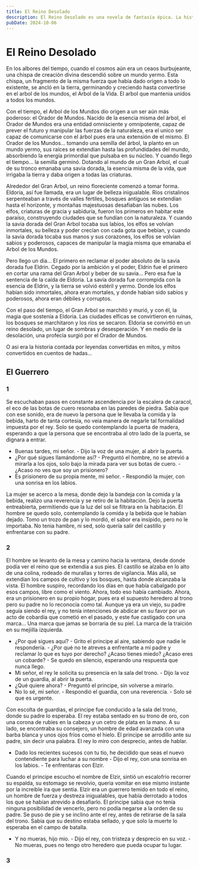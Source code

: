 ```yaml
---
title: El Reino Desolado
description: El Reino Desolado es una novela de fantasía épica. La historia sigue a un grupo de personajes que se ven envueltos en una guerra entre dos reinos. A medida que la guerra avanza, los personajes se ven obligados a tomar decisiones difíciles y a enfrentarse a sus propios demonios internos.
pubDate: 2024-10-06
---
```


# El Reino Desolado

En los albores del tiempo, cuando el cosmos aún era un ceaos burbujeante, una chispa de creación divina descendió sobre un mundo yermo. Esta chispa, un fragmento de la misma fuerza que había dado origen a todo lo existente, se ancló en la tierra, germinando y creciendo hasta convertirse en el arbol de los mundos, el Arbol de la Vida. El arbol que mantenia unidos a todos los mundos.

Con el tiempo, el Arbol de los Mundos dio origen a un ser aún más poderoso: el Orador de Mundos. Nacido de la esencia misma del árbol, el Orador de Mundos era una entidad omnisciente y omnipotente, capaz de prever el futuro y manipular las fuerzas de la naturaleza, era el unico ser capaz de comunicarse con el árbol pues era una extensión de el mismo. El Orador de los Mundos... tomando una semilla del árbol, la planto en un mundo yermo, sus raíces se extendían hasta las profundidades del mundo, absorbiendo la energía primordial que pulsaba en su núcleo. Y cuando llego el tiempo... la semilla germinó. Dotando al mundo de un Gran Arbol, el cual de su tronco emanaba una savia dorada, la esencia misma de la vida, que irrigaba la tierra y daba origen a todas las criaturas.

Alrededor del Gran Arbol, un reino floreciente comenzó a tomar forma. Eldoria, así fue llamada, era un lugar de belleza inigualable. Ríos cristalinos serpenteaban a través de valles fértiles, bosques antiguos se extendían hasta el horizonte, y montañas majestuosas desafiaban las nubes. Los elfos, criaturas de gracia y sabiduría, fueron los primeros en habitar este paraíso, construyendo ciudades que se fundían con la naturaleza. Y cuando la savia dorada del Gran Arbol tocaba sus labios, los elfos se volvían inmortales, su belleza y poder crecían con cada gota que bebían, y cuando la savia dorada tocaba sus manos y sus corazones, los elfos se volvían sabios y poderosos, capaces de manipular la magia misma que emanaba el Arbol de los Mundos.

Pero llego un dia... El primero en reclamar el poder absoluto de la savia dorada fue Eldrin. Cegado por la ambición y el poder, Eldrin fue el primero en cortar una rama del Gran Arbol y beber de su savia... Pero esa fue la sentencia de la caída de Eldoria. La savia dorada fue corrompida con la esencia de Eldrin, y la tierra se volvió estéril y yermo. Donde los elfos habían sido inmortales, ahora eran mortales, y donde habían sido sabios y poderosos, ahora eran débiles y corruptos.

Con el paso del tiempo, el Gran Arbol se marchitó y murió, y con él, la magia que sostenía a Eldoria. Las ciudades elficas se convirtieron en ruinas, los bosques se marchitaron y los ríos se secaron. Eldoria se convirtió en un reino desolado, un lugar de sombras y desesperación. Y en medio de la desolación, una profecía surgió por el Orador de Mundos.

O asi era la historia contada por leyendas convertidas en mitos, y mitos convertidos en cuentos de hadas...

## El Guerrero

### 1

Se escuchaban pasos en constante ascendencia por la escalera de caracol, el eco de las botas de cuero resonaba en las paredes de piedra. Sabia que con ese sonido, era de nuevo la persona que le llevaba la comida y la bebida, harto de tanta cortesia, no veia manera de negarle tal formalidad impuesta por el rey. Solo se quedo contemplando la puerta de madera, esperando a que la persona que se encontraba al otro lado de la puerta, se dignara a entrar.

- Buenas tardes, mi señor. - Dijo la voz de una mujer, al abrir la puerta.
- ¿Por qué sigues llamándome así? - Preguntó el hombre, no se atrevió a mirarla a los ojos, solo bajo la mirada para ver sus botas de cuero. - ¿Acaso no ves que soy un prisionero?
- Es prisionero de su propia mente, mi señor. - Respondió la mujer, con una sonrisa en los labios.

La mujer se acerco a la mesa, donde dejo la bandeja con la comida y la bebida, realizo una reverencia y se retiro de la habitación. Dejo la puerta entreabierta, permitiendo que la luz del sol se filtrara en la habitación. El hombre se quedo solo, contemplando la comida y la bebida que le habían dejado. Tomo un trozo de pan y lo mordió, el sabor era insípido, pero no le importaba. No tenia hambre, ni sed, solo quería salir del castillo y enfrentarse con su padre.

### 2

El hombre se levanto de la mesa y camino hacia la ventana, desde donde podía ver el reino que se extendía a sus pies. El castillo se alzaba en lo alto de una colina, rodeado de murallas y torres de vigilancia. Más allá, se extendían los campos de cultivo y los bosques, hasta donde alcanzaba la vista. El hombre suspiro, recordando los días en que había cabalgado por esos campos, libre como el viento. Ahora, todo eso había cambiado. Ahora, era un prisionero en su propio hogar, pues era el supuesto heredero al trono pero su padre no lo reconocía como tal. Aunque ya era un viejo, su padre seguía siendo el rey, y no tenía intenciones de abdicar en su favor por un acto de cobardia que cometió en el pasado, y este fue castigado con una marca... Una marca que jamas se borraria de su piel. La marca de la traición en su mejiilla izquierda.

- ¿Por qué sigues aquí? - Grito el principe al aire, sabiendo que nadie le respondería. - ¿Por qué no te atreves a enfrentarte a mi padre y reclamar lo que es tuyo por derecho? ¿Acaso tienes miedo? ¿Acaso eres un cobarde? - Se quedo en silencio, esperando una respuesta que nunca llego.
- Mi señor, el rey le solicita su presencia en la sala del trono. - Dijo la voz de un guardia, al abrir la puerta.
- ¿Qué quiere ahora? - Preguntó el principe, sin volverse a mirarlo.
- No lo sé, mi señor. - Respondió el guardia, con una reverencia. - Solo sé que es urgente.

Con escolta de guardias, el principe fue conducido a la sala del trono, donde su padre lo esperaba. El rey estaba sentado en su trono de oro, con una corona de rubíes en la cabeza y un cetro de plata en la mano. A su lado, se encontraba su consejero, un hombre de edad avanzada con una barba blanca y unos ojos fríos como el hielo. El principe se arrodillo ante su padre, sin decir una palabra. El rey lo miro con desprecio, antes de hablar.

- Dado los recientes sucesos con tu tio, he decidido que seas el nuevo contendiente para luchar a su nombre - Dijo el rey, con una sonrisa en los labios. - Te enfrentaras con Elzir.

Cuando el principe escucho el nombre de Elzir, sintió un escalofrío recorrer su espalda, su estomago se revolvio, queria vomitar en ese mismo instante por la increible ira que sentia. Elzir era un guerrero temido en todo el reino, un hombre de fuerza y destreza inigualables, que había derrotado a todos los que se habían atrevido a desafiarlo. El principe sabia que no tenía ninguna posibilidad de vencerlo, pero no podía negarse a la orden de su padre. Se puso de pie y se inclino ante el rey, antes de retirarse de la sala del trono. Sabia que su destino estaba sellado, y que solo la muerte lo esperaba en el campo de batalla.

- Y no mueras, hijo mio. - Dijo el rey, con tristeza y desprecio en su voz. - No mueras, pues no tengo otro heredero que pueda ocupar tu lugar.

### 3
